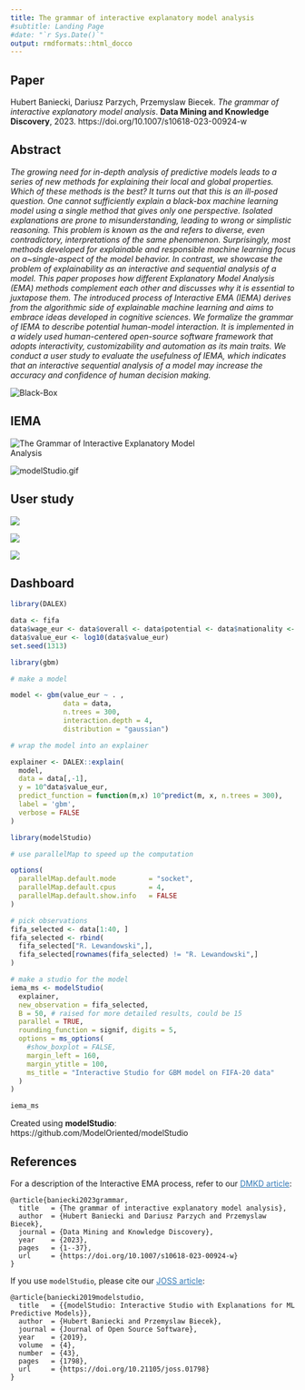 ```yaml
---
title: The grammar of interactive explanatory model analysis
#subtitle: Landing Page
#date: "`r Sys.Date()`"
output: rmdformats::html_docco
---
```


<!-- Place this tag in your head or just before your close body tag. -->
<script async defer src="https://buttons.github.io/buttons.js"></script>
<style type="text/css">
.main-container {
  max-width: 1250px;
}
@media (min-width: 992px) {
  .col-md-offset-1 {
    margin-left: 0%;
  }
  .col-md-10 {
    width: 100%;
}
}

h1.title {
    text-transform: none !important;
}

.r2d3 {
  position: relative !important;
}

a {
  color: #337ab7;
}
</style>

## Paper

Hubert Baniecki, Dariusz Parzych, Przemyslaw Biecek. 
*The grammar of interactive explanatory model analysis*. 
**Data Mining and Knowledge Discovery**, 2023. https://doi.org/10.1007/s10618-023-00924-w

## Abstract 

*The growing need for in-depth analysis of predictive models leads to a series of new methods for explaining their local and global properties. Which of these methods is the best? It turns out that this is an ill-posed question. One cannot sufficiently explain a black-box machine learning model using a single method that gives only one perspective. Isolated explanations are prone to misunderstanding, leading to wrong or simplistic reasoning. This problem is known as the \emph{Rashomon effect} and refers to diverse, even contradictory, interpretations of the same phenomenon. Surprisingly, most methods developed for explainable and responsible machine learning focus on a~single-aspect of the model behavior. In contrast, we showcase the problem of explainability as an interactive and sequential analysis of a model. This paper proposes how different Explanatory Model Analysis (EMA) methods complement each other and discusses why it is essential to juxtapose them. The introduced process of Interactive EMA (IEMA) derives from the algorithmic side of explainable machine learning and aims to embrace ideas developed in cognitive sciences. We formalize the grammar of IEMA to describe potential human-model interaction. It is implemented in a widely used human-centered open-source software framework that adopts interactivity, customizability and automation as its main traits. We conduct a user study to evaluate the usefulness of IEMA, which indicates that an interactive sequential analysis of a model may increase the accuracy and confidence of human decision making.*

<img src="https://raw.githubusercontent.com/MI2DataLab/iema/main/figures/blackbox.png" alt="Black-Box" style="max-width:75%;">

## IEMA

<img src="https://raw.githubusercontent.com/MI2DataLab/iema/main/figures/iema.png" alt="The Grammar of Interactive Explanatory Model Analysis" style="max-width:75%;">

<img src="https://raw.githubusercontent.com/MI2DataLab/iema/main/figures/long.gif" alt="modelStudio.gif" style="max-width:99%;">

## User study

<img src="https://raw.githubusercontent.com/MI2DataLab/iema/main/figures/table4.png" style="max-width:75%;">

<img src="https://raw.githubusercontent.com/MI2DataLab/iema/main/figures/table5.png" style="max-width:75%;">

<img src="https://raw.githubusercontent.com/MI2DataLab/iema/main/figures/figure14.png" style="max-width:75%;">

## Dashboard

```r
library(DALEX)

data <- fifa
data$wage_eur <- data$overall <- data$potential <- data$nationality <- NULL
data$value_eur <- log10(data$value_eur)
set.seed(1313)

library(gbm)

# make a model

model <- gbm(value_eur ~ . ,
             data = data,
             n.trees = 300,
             interaction.depth = 4, 
             distribution = "gaussian")

# wrap the model into an explainer

explainer <- DALEX::explain(
  model, 
  data = data[,-1], 
  y = 10^data$value_eur, 
  predict_function = function(m,x) 10^predict(m, x, n.trees = 300),
  label = 'gbm',
  verbose = FALSE
)

library(modelStudio)

# use parallelMap to speed up the computation

options(
  parallelMap.default.mode        = "socket",
  parallelMap.default.cpus        = 4,
  parallelMap.default.show.info   = FALSE
)

# pick observations
fifa_selected <- data[1:40, ]
fifa_selected <- rbind(
  fifa_selected["R. Lewandowski",],
  fifa_selected[rownames(fifa_selected) != "R. Lewandowski",]
)

# make a studio for the model
iema_ms <- modelStudio(
  explainer, 
  new_observation = fifa_selected,
  B = 50, # raised for more detailed results, could be 15
  parallel = TRUE,
  rounding_function = signif, digits = 5,
  options = ms_options(
    #show_boxplot = FALSE,
    margin_left = 160,
    margin_ytitle = 100,
    ms_title = "Interactive Studio for GBM model on FIFA-20 data"
  )
)

iema_ms
```

Created using **modelStudio**: https://github.com/ModelOriented/modelStudio

## References

For a description of the Interactive EMA process, refer to our [DMKD article](https://doi.org/10.1007/s10618-023-00924-w):

```
@article{baniecki2023grammar,
  title   = {The grammar of interactive explanatory model analysis},
  author  = {Hubert Baniecki and Dariusz Parzych and Przemyslaw Biecek},
  journal = {Data Mining and Knowledge Discovery},
  year    = {2023},
  pages   = {1--37},
  url     = {https://doi.org/10.1007/s10618-023-00924-w}
}
```

If you use `modelStudio`, please cite our [JOSS article](https://joss.theoj.org/papers/10.21105/joss.01798):

```
@article{baniecki2019modelstudio,
  title   = {{modelStudio: Interactive Studio with Explanations for ML Predictive Models}},
  author  = {Hubert Baniecki and Przemyslaw Biecek},
  journal = {Journal of Open Source Software},
  year    = {2019},
  volume  = {4},
  number  = {43},
  pages   = {1798},
  url     = {https://doi.org/10.21105/joss.01798}
}
```
